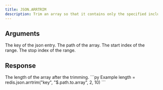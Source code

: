 ```yaml
---
title: JSON.ARRTRIM
description: Trim an array so that it contains only the specified inclusive range of elements.
---
```


## Arguments

<ParamField body="key" type="str" required>
    The key of the json entry.
</ParamField>
<ParamField body="path" type="str" required>
    The path of the array.
</ParamField>

<ParamField body="start" type="int" required>
    The start index of the range.
</ParamField>
<ParamField body="stop" type="int" required>
    The stop index of the range.
</ParamField>



## Response

<ResponseField type="List[int]" required>
  The length of the array after the trimming.
</ResponseField>

<RequestExample>
```py Example
length = redis.json.arrtrim("key", "$.path.to.array", 2, 10)
```
</RequestExample>
